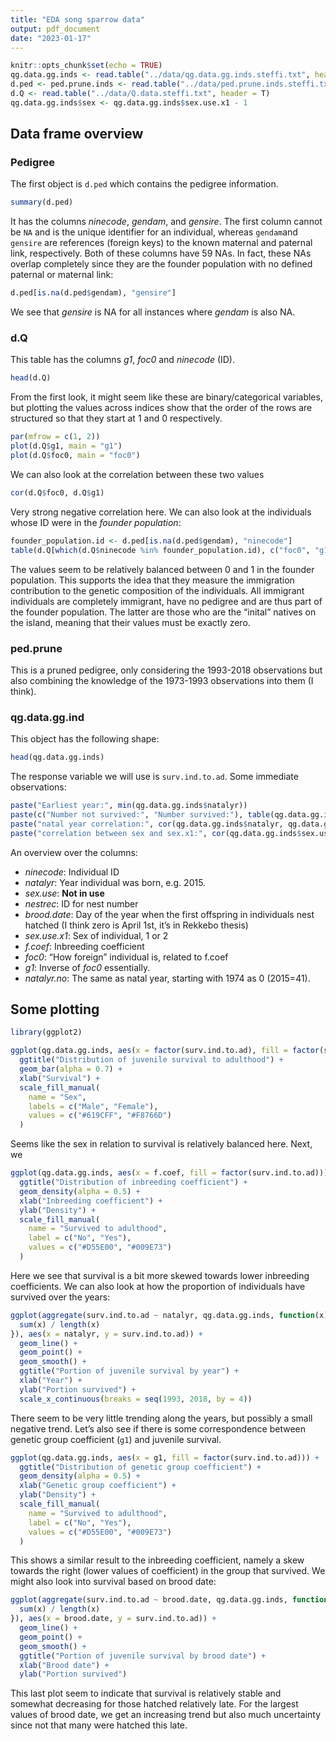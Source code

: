 ```yaml
---
title: "EDA song sparrow data"
output: pdf_document
date: "2023-01-17"
---
```


```r
knitr::opts_chunk$set(echo = TRUE)
qg.data.gg.inds <- read.table("../data/qg.data.gg.inds.steffi.txt", header = T)
d.ped <- ped.prune.inds <- read.table("../data/ped.prune.inds.steffi.txt", header = T)
d.Q <- read.table("../data/Q.data.steffi.txt", header = T)
qg.data.gg.inds$sex <- qg.data.gg.inds$sex.use.x1 - 1
```

## Data frame overview

### Pedigree

The first object is `d.ped` which contains the pedigree information.

```r
summary(d.ped)
```

It has the columns *ninecode*, *gendam*, and *gensire*. The first column cannot be `NA` and is the unique identifier for an individual, whereas `gendam`and `gensire` are references (foreign keys) to the known maternal and paternal link, respectively. Both of these columns have 59 NAs. In fact, these NAs overlap completely since they are the founder population with no defined paternal or maternal link:

```r
d.ped[is.na(d.ped$gendam), "gensire"]
```

We see that *gensire* is NA for all instances where *gendam* is also NA.

### d.Q

This table has the columns *g1*, *foc0* and *ninecode* (ID).

```r
head(d.Q)
```

From the first look, it might seem like these are binary/categorical variables, but plotting the values across indices show that the order of the rows are structured so that they start at 1 and 0 respectively.

```r
par(mfrow = c(1, 2))
plot(d.Q$g1, main = "g1")
plot(d.Q$foc0, main = "foc0")
```

We can also look at the correlation between these two values

```r
cor(d.Q$foc0, d.Q$g1)
```

Very strong negative correlation here. We can also look at the individuals whose ID were in the *founder population*:

```r
founder_population.id <- d.ped[is.na(d.ped$gendam), "ninecode"]
table(d.Q[which(d.Q$ninecode %in% founder_population.id), c("foc0", "g1")])
```

The values seem to be relatively balanced between $0$ and $1$ in the founder population. This supports the idea that they measure the immigration contribution to the genetic composition of the individuals. All immigrant individuals are completely immigrant, have no pedigree and are thus part of the founder population. The latter are those who are the "inital" natives on the island, meaning that their values must be exactly zero.

### ped.prune
This is a pruned pedigree, only considering the 1993-2018 observations but also combining the knowledge of the 1973-1993 observations into them (I think).

### qg.data.gg.ind

This object has the following shape:
```r
head(qg.data.gg.inds)
``` 

The response variable we will use is `surv.ind.to.ad`. Some immediate observations:

```r
paste("Earliest year:", min(qg.data.gg.inds$natalyr))
paste(c("Number not survived:", "Number survived:"), table(qg.data.gg.inds$surv.ind.to.ad))
paste("natal year correlation:", cor(qg.data.gg.inds$natalyr, qg.data.gg.inds$natalyr.no))
paste("correlation between sex and sex.x1:", cor(qg.data.gg.inds$sex.use, qg.data.gg.inds$sex.use.x1))
```

An overview over the columns:

* *ninecode*: Individual ID
* *natalyr*: Year individual was born, e.g. 2015.
* *sex.use*: **Not in use**
* *nestrec*: ID for nest number
* *brood.date*: Day of the year when the first offspring in individuals nest hatched (I think zero is April 1st, it's in Rekkebo thesis)
* *sex.use.x1*: Sex of individual, 1 or 2
* *f.coef*: Inbreeding coefficient
* *foc0*: "How foreign" individual is, related to f.coef
* *g1*: Inverse of *foc0* essentially.
* *natalyr.no*: The same as natal year, starting with 1974 as 0 (2015=41).


## Some plotting

```r
library(ggplot2)

ggplot(qg.data.gg.inds, aes(x = factor(surv.ind.to.ad), fill = factor(sex))) +
  ggtitle("Distribution of juvenile survival to adulthood") +
  geom_bar(alpha = 0.7) +
  xlab("Survival") +
  scale_fill_manual(
    name = "Sex",
    labels = c("Male", "Female"),
    values = c("#619CFF", "#F8766D")
  )
```

Seems like the sex in relation to survival is relatively balanced here. Next, we 

```r
ggplot(qg.data.gg.inds, aes(x = f.coef, fill = factor(surv.ind.to.ad))) +
  ggtitle("Distribution of inbreeding coefficient") +
  geom_density(alpha = 0.5) +
  xlab("Inbreeding coefficient") +
  ylab("Density") +
  scale_fill_manual(
    name = "Survived to adulthood",
    label = c("No", "Yes"),
    values = c("#D55E00", "#009E73")
  )
```

Here we see that survival is a bit more skewed towards lower inbreeding coefficients. We can also look at how the proportion of individuals have survived over the years:

```r
ggplot(aggregate(surv.ind.to.ad ~ natalyr, qg.data.gg.inds, function(x) {
  sum(x) / length(x)
}), aes(x = natalyr, y = surv.ind.to.ad)) +
  geom_line() +
  geom_point() +
  geom_smooth() +
  ggtitle("Portion of juvenile survival by year") +
  xlab("Year") +
  ylab("Portion survived") +
  scale_x_continuous(breaks = seq(1993, 2018, by = 4))
```

There seem to be very little trending along the years, but possibly a small negative trend. Let's also see if there is some correspondence between genetic group coefficient (`g1`) and juvenile survival.


```r
ggplot(qg.data.gg.inds, aes(x = g1, fill = factor(surv.ind.to.ad))) +
  ggtitle("Distribution of genetic group coefficient") +
  geom_density(alpha = 0.5) +
  xlab("Genetic group coefficient") +
  ylab("Density") +
  scale_fill_manual(
    name = "Survived to adulthood",
    label = c("No", "Yes"),
    values = c("#D55E00", "#009E73")
  )
```

This shows a similar result to the inbreeding coefficient, namely a skew towards the right (lower values of coefficient) in the group that survived. We might also look into survival based on brood date:

```r
ggplot(aggregate(surv.ind.to.ad ~ brood.date, qg.data.gg.inds, function(x) {
  sum(x) / length(x)
}), aes(x = brood.date, y = surv.ind.to.ad)) +
  geom_line() +
  geom_point() +
  geom_smooth() +
  ggtitle("Portion of juvenile survival by brood date") +
  xlab("Brood date") +
  ylab("Portion survived")
```

This last plot seem to indicate that survival is relatively stable and somewhat decreasing for those hatched relatively late. For the largest values of brood date, we get an increasing trend but also much uncertainty since not that many were hatched this late. 
